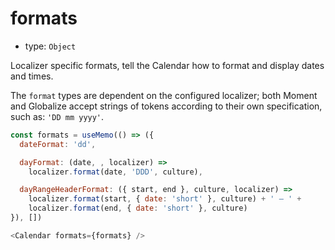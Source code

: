 
# formats

- type: `Object`

<LinkTo kind="props" story="localizer">
  Localizer
</LinkTo> specific formats, tell the Calendar how to format and display dates and
times.

The `format` types are dependent on the configured localizer; both Moment and Globalize accept strings of tokens according to their own specification, such as: `'DD mm yyyy'`.

```js
const formats = useMemo(() => ({
  dateFormat: 'dd',

  dayFormat: (date, , localizer) =>
    localizer.format(date, 'DDD', culture),

  dayRangeHeaderFormat: ({ start, end }, culture, localizer) =>
    localizer.format(start, { date: 'short' }, culture) + ' — ' +
    localizer.format(end, { date: 'short' }, culture)
}), [])

<Calendar formats={formats} />
```

<Canvas>
  <Story id="props--formats" />
</Canvas>
